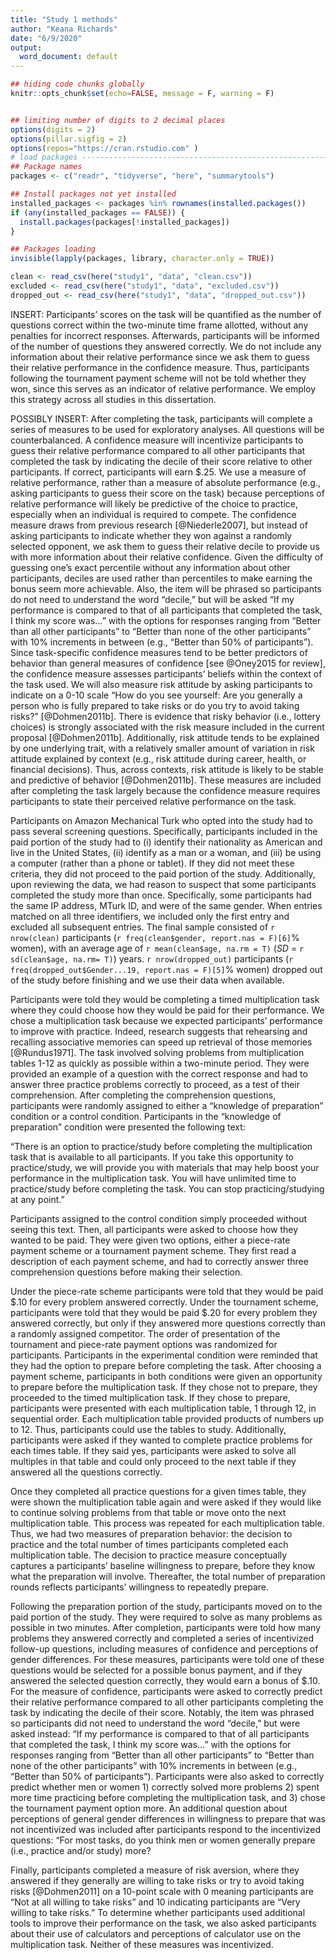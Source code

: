 ```yaml
---
title: "Study 1 methods"
author: "Keana Richards"
date: "6/9/2020"
output:
  word_document: default
---
```


```r

## hiding code chunks globally 
knitr::opts_chunk$set(echo=FALSE, message = F, warning = F)


## limiting number of digits to 2 decimal places
options(digits = 2)
options(pillar.sigfig = 2)
options(repos="https://cran.rstudio.com" )
# load packages -----------------------------------------------------------
## Package names
packages <- c("readr", "tidyverse", "here", "summarytools")

## Install packages not yet installed
installed_packages <- packages %in% rownames(installed.packages())
if (any(installed_packages == FALSE)) {
  install.packages(packages[!installed_packages])
}

## Packages loading
invisible(lapply(packages, library, character.only = TRUE))

clean <- read_csv(here("study1", "data", "clean.csv"))
excluded <- read_csv(here("study1", "data", "excluded.csv"))
dropped_out <- read_csv(here("study1", "data", "dropped_out.csv"))
```

INSERT: Participants' scores on the task will be quantified as the number of questions correct within the two-minute time frame allotted, without any penalties for incorrect responses. Afterwards, participants will be informed of the number of questions they answered correctly. We do not include any information about their relative performance since we ask them to guess their relative performance in the confidence measure. Thus, participants following the tournament payment scheme will not be told whether they won, since this serves as an indicator of relative performance. We employ this strategy across all studies in this dissertation.  

POSSIBLY INSERT: 
After completing the task, participants will complete a series of measures to be used for exploratory analyses. All questions will be counterbalanced. A confidence measure will incentivize participants to guess their relative performance compared to all other participants that completed the task by indicating the decile of their score relative to other participants. If correct, participants will earn $.25. We use a measure of relative performance, rather than a measure of absolute performance (e.g., asking participants to guess their score on the task) because perceptions of relative performance will likely be predictive of the choice to practice, especially when an individual is required to compete. The confidence measure draws from previous research [@Niederle2007], but instead of asking participants to indicate whether they won against a randomly selected opponent, we ask them to guess their relative decile to provide us with more information about their relative confidence. Given the difficulty of guessing one's exact percentile without any information about other participants, deciles are used rather than percentiles to make earning the bonus seem more achievable. Also, the item will be phrased so participants do not need to understand the word "decile," but will be asked "If my performance is compared to that of all participants that completed the task, I think my score was..." with the options for responses ranging from "Better than all other participants" to "Better than none of the other participants" with 10% increments in between (e.g., "Better than 50% of participants"). Since task-specific confidence measures tend to be better predictors of behavior than general measures of confidence [see @Oney2015 for review], the confidence measure assesses participants' beliefs within the context of the task used. We will also measure risk attitude by asking participants to indicate on a 0-10 scale "How do you see yourself: Are you generally a person who is fully prepared to take risks or do you try to avoid taking risks?" [@Dohmen2011b].  There is evidence that risky behavior (i.e., lottery choices) is strongly associated with the risk measure included in the current proposal [@Dohmen2011b]. Additionally, risk attitude tends to be explained by one underlying trait, with a relatively smaller amount of variation in risk attitude explained by context (e.g., risk attitude during career, health, or financial decisions). Thus, across contexts, risk attitude is likely to be stable and predictive of behavior [@Dohmen2011b]. These measures are included after completing the task largely because the confidence measure requires participants to state their perceived relative performance on the task. 





Participants on Amazon Mechanical Turk who opted into the study had to pass several screening questions. Specifically, participants included in the paid portion of the study had to (i) identify their nationality as American and live in the United States, (ii) identify as a man or a woman, and (iii) be using a computer (rather than a phone or tablet). If they did not meet these criteria, they did not proceed to the paid portion of the study. Additionally, upon reviewing the data, we had reason to suspect that some participants completed the study more than once. Specifically, some participants had the same IP address, MTurk ID, and were of the same gender. When entries matched on all three identifiers, we included only the first entry and excluded all subsequent entries. The final sample consisted of `r nrow(clean)` participants (`r freq(clean$gender, report.nas = F)[6]`% women), with an average age of `r mean(clean$age, na.rm = T)` (*SD* = `r sd(clean$age, na.rm= T)`) years. `r nrow(dropped_out)` participants (`r freq(dropped_out$Gender...19, report.nas = F)[5]`% women) dropped out of the study before finishing and we use their data when available. 

Participants were told they would be completing a timed multiplication task where they could choose how they would be paid for their performance. We chose a multiplication task because we expected participants' performance to improve with practice. Indeed, research suggests that rehearsing and recalling associative memories can speed up retrieval of those memories [@Rundus1971]. The task involved solving problems from multiplication tables 1-12 as quickly as possible within a two-minute period. They were provided an example of a question with the correct response and had to answer three practice problems correctly to proceed, as a test of their comprehension. After completing the comprehension questions, participants were randomly assigned to either a "knowledge of preparation" condition or a control condition. Participants in the "knowledge of preparation" condition were presented the following text: 

"There is an option to practice/study before completing the multiplication task that is available to all participants. If you take this opportunity to practice/study, we will provide you with materials that may help boost your performance in the multiplication task. You will have unlimited time to practice/study before completing the task. You can stop practicing/studying at any point." 

Participants assigned to the control condition simply proceeded without seeing this text. Then, all participants were asked to choose how they wanted to be paid. They were given two options, either a piece-rate payment scheme or a tournament payment scheme. They first read a description of each payment scheme, and had to correctly answer three comprehension questions before making their selection.

Under the piece-rate scheme participants were told that they would be paid $.10 for every problem answered correctly. Under the tournament scheme, participants were told that they would be paid \$.20 for every problem they answered correctly, but only if they answered more questions correctly than a randomly assigned competitor. The order of presentation of the tournament and piece-rate payment options was randomized for participants. Participants in the experimental condition were reminded that they had the option to prepare before completing the task. After choosing a payment scheme, participants in both conditions were given an opportunity to prepare before the multiplication task. If they chose not to prepare, they proceeded to the timed multiplication task. If they chose to prepare, participants were presented with each multiplication table, 1 through 12, in sequential order. Each multiplication table provided products of numbers up to 12. Thus, participants could use the tables to study. Additionally, participants were asked if they wanted to complete practice problems for each times table. If they said yes, participants were asked to solve all multiples in that table and could only proceed to the next table if they answered all the questions correctly. 

Once they completed all practice questions for a given times table, they were shown the multiplication table again and were asked if they would like to continue solving problems from that table or move onto the next multiplication table. This process was repeated for each multiplication table. Thus, we had two measures of preparation behavior: the decision to practice and the total number of times participants completed each multiplication table. The decision to practice measure conceptually captures a participants' baseline willingness to prepare, before they know what the preparation will involve. Thereafter, the total number of preparation rounds reflects participants' willingness to repeatedly prepare.  

Following the preparation portion of the study, participants moved on to the paid portion of the study. They were required to solve as many problems as possible in two minutes. After completion, participants were told how many problems they answered correctly and completed a series of incentivized follow-up questions, including measures of confidence and perceptions of gender differences. For these measures, participants were told one of these questions would be selected for a possible bonus payment, and if they answered the selected question correctly, they would earn a bonus of \$.10. For the measure of confidence, participants were asked to correctly predict their relative performance compared to all other participants completing the task by indicating the decile of their score. Notably, the item was phrased so participants did not need to understand the word "decile," but were asked instead: "If my performance is compared to that of all participants that completed the task, I think my score was..." with the options for responses ranging from "Better than all other participants" to "Better than none of the other participants" with 10% increments in between (e.g., "Better than 50% of participants"). Participants were also asked to correctly predict whether men or women 1) correctly solved more problems 2) spent more time practicing before completing the multiplication task, and 3)  chose the tournament payment option more. An additional question about perceptions of general gender differences in willingness to prepare that was not incentivized was included after participants respond to the incentivized questions: “For most tasks, do you think men or women generally prepare (i.e., practice and/or study) more?

Finally, participants completed a measure of risk aversion, where they answered if they generally are willing to take risks or try to avoid taking risks [@Dohmen2011] on a 10-point scale with 0 meaning participants are “Not at all willing to take risks” and 10 indicating participants are “Very willing to take risks.” To determine whether participants used additional tools to improve their performance on the task, we also asked participants about their use of calculators and perceptions of calculator use on the multiplication task. Neither of these measures was incentivized. 
